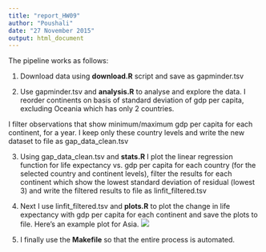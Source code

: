 ```yaml
---
title: "report_HW09"
author: "Poushali"
date: "27 November 2015"
output: html_document
---
```


The pipeline works as follows: 

1) Download data using **download.R** script and save as gapminder.tsv

2) Use gapminder.tsv and **analysis.R** to analyse and explore the data. I reorder continents on basis of standard deviation of gdp per capita, excluding Oceania which has only 2 countries. 

I filter observations that show minimum/maximum gdp per capita for each continent, for a year. I keep only these country levels and write the new dataset to file as gap_data_clean.tsv

3) Using gap_data_clean.tsv and **stats.R** I plot the linear regression function for life expectancy vs. gdp per capita for each country (for the selected country and continent levels), filter the results for each continent which show the lowest standard deviation of residual (lowest 3) and write the filtered results to file as linfit_filtered.tsv

4) Next I use linfit_filtered.tsv and **plots.R** to plot the change in life expectancy with gdp per capita for each continent and save the plots to file. Here's an example plot for Asia. 
![](Asia_gdp_life.png)

5) I finally use the **Makefile** so that the entire process is automated. 



